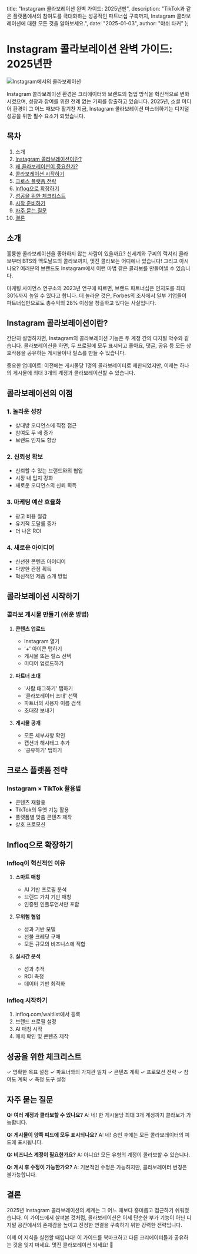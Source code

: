   title: "Instagram 콜라보레이션 완벽 가이드: 2025년판",
  description: "TikTok과 같은 플랫폼에서의 참여도를 극대화하는 성공적인 파트너십 구축까지, Instagram 콜라보레이션에 대한 모든 것을 알아보세요.",
  date: "2025-01-03",
  author: "야쉬 타커"
};

# Instagram 콜라보레이션 완벽 가이드: 2025년판

![Instagram에서의 콜라보레이션](/images/blog-posts/how-to-collaborate-on-instagram.jpeg)

Instagram 콜라보레이션 환경은 크리에이터와 브랜드의 협업 방식을 혁신적으로 변화시켰으며, 성장과 참여를 위한 전례 없는 기회를 창출하고 있습니다. 2025년, 소셜 미디어 환경이 그 어느 때보다 활기찬 지금, Instagram 콜라보레이션 마스터하기는 디지털 성공을 위한 필수 요소가 되었습니다.

## 목차

1. 소개
2. [Instagram 콜라보레이션이란?](#instagram-콜라보레이션이란)
3. [왜 콜라보레이션이 중요한가?](#왜-콜라보레이션이-중요한가)
4. [콜라보레이션 시작하기](#콜라보레이션-시작하기)
5. [크로스 플랫폼 전략](#크로스-플랫폼-전략)
6. [Infloq으로 확장하기](#infloq으로-확장하기)
7. [성공을 위한 체크리스트](#성공을-위한-체크리스트)
8. [시작 준비하기](#시작-준비하기)
9. [자주 묻는 질문](#자주-묻는-질문)
10. [결론](#결론)

## 소개

훌륭한 콜라보레이션을 좋아하지 않는 사람이 있을까요? 신세계와 구찌의 럭셔리 콜라보부터 BTS와 맥도날드의 콜라보까지, 멋진 콜라보는 어디에나 있습니다! 그리고 아시나요? 여러분의 브랜드도 Instagram에서 이런 마법 같은 콜라보를 만들어낼 수 있습니다.

마케팅 사이언스 연구소의 2023년 연구에 따르면, 브랜드 파트너십은 인지도를 최대 30%까지 높일 수 있다고 합니다. 더 놀라운 것은, Forbes의 조사에서 일부 기업들이 파트너십만으로도 총수익의 28% 이상을 창출하고 있다는 사실입니다.

## Instagram 콜라보레이션이란?

간단히 설명하자면, Instagram의 콜라보레이션 기능은 두 계정 간의 디지털 악수와 같습니다. 콜라보레이션을 하면, 두 프로필에 모두 표시되고 좋아요, 댓글, 공유 등 모든 상호작용을 공유하는 게시물이나 릴스를 만들 수 있습니다.

중요한 업데이트: 이전에는 게시물당 1명의 콜라보레이터로 제한되었지만, 이제는 하나의 게시물에 최대 3개의 계정과 콜라보레이션할 수 있습니다.

## 콜라보레이션의 이점

### 1. 놀라운 성장
- 상대방 오디언스에 직접 접근
- 참여도 두 배 증가
- 브랜드 인지도 향상

### 2. 신뢰성 확보
- 신뢰할 수 있는 브랜드와의 협업
- 시장 내 입지 강화
- 새로운 오디언스의 신뢰 획득

### 3. 마케팅 예산 효율화
- 광고 비용 절감
- 유기적 도달률 증가
- 더 나은 ROI

### 4. 새로운 아이디어
- 신선한 콘텐츠 아이디어
- 다양한 관점 획득
- 혁신적인 제품 소개 방법

## 콜라보레이션 시작하기

### 콜라보 게시물 만들기 (쉬운 방법)

1. **콘텐츠 업로드**
   - Instagram 열기
   - '+' 아이콘 탭하기
   - 게시물 또는 릴스 선택
   - 미디어 업로드하기

2. **파트너 초대**
   - '사람 태그하기' 탭하기
   - '콜라보레이터 초대' 선택
   - 파트너의 사용자 이름 검색
   - 초대장 보내기

3. **게시물 공개**
   - 모든 세부사항 확인
   - 캡션과 해시태그 추가
   - '공유하기' 탭하기

## 크로스 플랫폼 전략

### Instagram × TikTok 활용법
- 콘텐츠 재활용
- TikTok의 듀엣 기능 활용
- 플랫폼별 맞춤 콘텐츠 제작
- 상호 프로모션

## Infloq으로 확장하기

### Infloq이 혁신적인 이유

1. **스마트 매칭**
   - AI 기반 프로필 분석
   - 브랜드 가치 기반 매칭
   - 인증된 인플루언서만 포함

2. **무위험 협업**
   - 성과 기반 모델
   - 선불 크레딧 구매
   - 모든 규모의 비즈니스에 적합

3. **실시간 분석**
   - 성과 추적
   - ROI 측정
   - 데이터 기반 최적화

### Infloq 시작하기

1. infloq.com/waitlist에서 등록
2. 브랜드 프로필 설정
3. AI 매칭 시작
4. 매치 확인 및 콘텐츠 제작

## 성공을 위한 체크리스트

✓ 명확한 목표 설정
✓ 파트너와의 가치관 일치
✓ 콘텐츠 계획
✓ 프로모션 전략
✓ 참여도 계획
✓ 측정 도구 설정

## 자주 묻는 질문

**Q: 여러 계정과 콜라보할 수 있나요?**
A: 네! 한 게시물당 최대 3개 계정까지 콜라보가 가능합니다.

**Q: 게시물이 양쪽 피드에 모두 표시되나요?**
A: 네! 승인 후에는 모든 콜라보레이터의 피드에 표시됩니다.

**Q: 비즈니스 계정이 필요한가요?**
A: 아니요! 모든 유형의 계정이 콜라보할 수 있습니다.

**Q: 게시 후 수정이 가능한가요?**
A: 기본적인 수정은 가능하지만, 콜라보레이터 변경은 불가능합니다.

## 결론

2025년 Instagram 콜라보레이션의 세계는 그 어느 때보다 흥미롭고 접근하기 쉬워졌습니다. 이 가이드에서 살펴본 것처럼, 콜라보레이션은 이제 단순한 부가 기능이 아닌 디지털 공간에서의 존재감을 높이고 진정한 연결을 구축하기 위한 강력한 전략입니다.

이제 이 지식을 실천할 때입니다! 이 가이드를 북마크하고 다른 크리에이터들과 공유하는 것을 잊지 마세요. 멋진 콜라보레이션 되세요! 🎉
